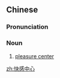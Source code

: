 ==Chinese==
{{zh-forms|type=22}}

===Pronunciation===
{{zh-pron
|m=kuàigǎn zhōngxīn
|cat=n
}}

===Noun===
{{zh-noun}}

# [[pleasure center]]

[[zh:快感中心]]
